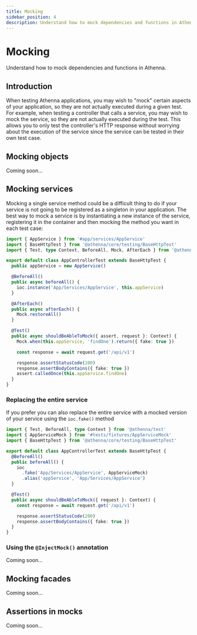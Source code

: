 ```yaml
---
title: Mocking
sidebar_position: 4
description: Understand how to mock dependencies and functions in Athenna.
---
```


# Mocking

Understand how to mock dependencies and functions in Athenna.

## Introduction

When testing Athenna applications, you may wish to "mock" 
certain aspects of your application, so they are not actually
executed during a given test. For example, when testing a 
controller that calls a service, you may wish to mock the 
service, so they are not actually executed during the test.
This allows you to only test the controller's HTTP response 
without worrying about the execution of the service since 
the service can be tested in their own test case.

## Mocking objects

Coming soon...

## Mocking services

Mocking a single service method could be a difficult thing to do
if your service is not going to be registered as a singleton in your
application. The best way to mock a service is by instantiating
a new instance of the service, registering it in the container
and then mocking the method you want in each test case:

```typescript
import { AppService } from '#app/services/AppService'
import { BaseHttpTest } from '@athenna/core/testing/BaseHttpTest'
import { Test, type Context, BeforeAll, Mock, AfterEach } from '@athenna/test'

export default class AppControllerTest extends BaseHttpTest {
  public appService = new AppService()

  @BeforeAll()
  public async beforeAll() {
    ioc.instance('App/Services/AppService', this.appService)
  }

  @AfterEach()
  public async afterEach() {
    Mock.restoreAll()
  }

  @Test()
  public async shouldBeAbleToMock({ assert, request }: Context) {
    Mock.when(this.appService, 'findOne').return({ fake: true })

    const response = await request.get('/api/v1')

    response.assertStatusCode(200)
    response.assertBodyContains({ fake: true })
    assert.calledOnce(this.appService.findOne)
  }
}
```

### Replacing the entire service

If you prefer you can also replace the entire service with
a mocked version of your service using the `ioc.fake()` method

```typescript
import { Test, BeforeAll, type Context } from '@athenna/test'
import { AppServiceMock } from '#tests/fixtures/AppServiceMock'
import { BaseHttpTest } from '@athenna/core/testing/BaseHttpTest'

export default class AppControllerTest extends BaseHttpTest {
  @BeforeAll()
  public beforeAll() {
    ioc
      .fake('App/Services/AppService', AppServiceMock)
      .alias('appService', 'App/Services/AppService')
  }

  @Test()
  public async shouldBeAbleToMock({ request }: Context) {
    const response = await request.get('/api/v1')

    response.assertStatusCode(200)
    response.assertBodyContains({ fake: true })
  }
}
```

### Using the `@InjectMock()` annotation

Coming soon...

## Mocking facades

Coming soon...

## Assertions in mocks

Coming soon...
